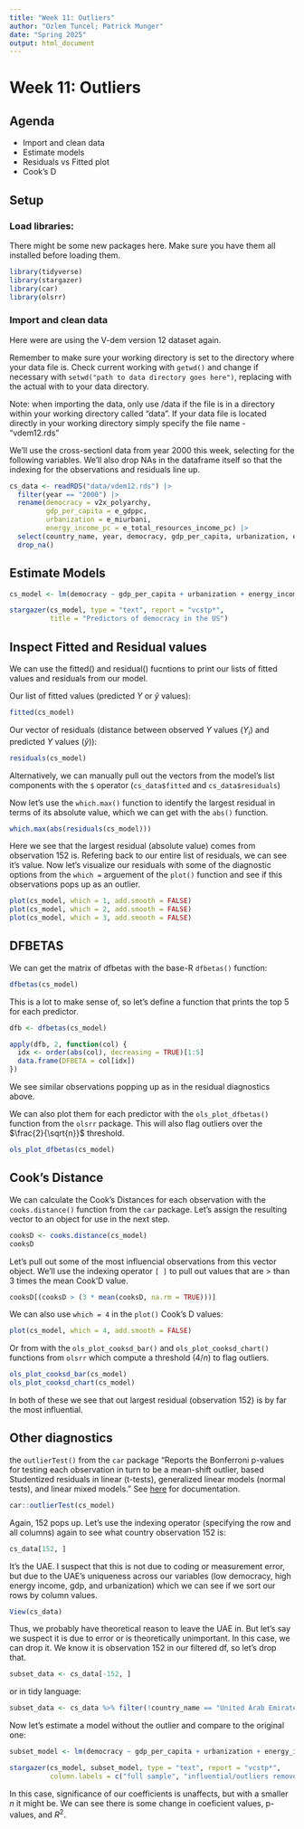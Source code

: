 ---
title: "Week 11: Outliers"
author: "Ozlem Tuncel; Patrick Munger"
date: "Spring 2025"
output: html_document
---

# Week 11: Outliers

## Agenda

-   Import and clean data
-   Estimate models
-   Residuals vs Fitted plot
-   Cook's D

## Setup

### Load libraries:

There might be some new packages here. Make sure you have them all installed before loading them.

```{r}
library(tidyverse)  
library(stargazer)
library(car)
library(olsrr)     
```

### Import and clean data

Here were are using the V-dem version 12 dataset again.

Remember to make sure your working directory is set to the directory where your data file is. Check current working with `getwd()` and change if necessary with `setwd("path to data directory goes here")`, replacing with the actual with to your data directory.

Note: when importing the data, only use /data if the file is in a directory within your working directory called "data". If your data file is located directly in your working directory simply specify the file name - "vdem12.rds"

We'll use the cross-sectionl data from year $2000$ this week, selecting for the following variables. We'll also drop NAs in the dataframe itself so that the indexing for the observations and residuals line up.

```{r}
cs_data <- readRDS("data/vdem12.rds") |> 
  filter(year == "2000") |> 
  rename(democracy = v2x_polyarchy, 
         gdp_per_capita = e_gdppc,
         urbanization = e_miurbani,
         energy_income_pc = e_total_resources_income_pc) |>
  select(country_name, year, democracy, gdp_per_capita, urbanization, energy_income_pc) |>
  drop_na()
```

## Estimate Models

```{r, warning = FALSE}
cs_model <- lm(democracy ~ gdp_per_capita + urbanization + energy_income_pc, data = cs_data)

stargazer(cs_model, type = "text", report = "vcstp*",
          title = "Predictors of democracy in the US")
```

## Inspect Fitted and Residual values

We can use the fitted() and residual() fucntions to print our lists of fitted values and residuals from our model.

Our list of fitted values (predicted $Y$ or $\hat{y}$ values):

```{r}
fitted(cs_model) 
```

Our vector of residuals (distance between observed $Y$ values ($Y_i$) and predicted $Y$ values ($\hat{y}$)):

```{r}
residuals(cs_model) 
```

Alternatively, we can manually pull out the vectors from the model's list components with the `$` operator (`cs_data$fitted` and `cs_data$residuals`)

Now let's use the `which.max()` function to identify the largest residual in terms of its absolute value, which we can get with the `abs()` function.

```{r}
which.max(abs(residuals(cs_model))) 
```

Here we see that the largest residual (absolute value) comes from observation $152$ is. Refering back to our entire list of residuals, we can see it's value. Now let's visualize our residuals with some of the diagnostic options from the `which =` arguement of the `plot()` function and see if this observations pops up as an outlier.

```{r}
plot(cs_model, which = 1, add.smooth = FALSE) 
plot(cs_model, which = 2, add.smooth = FALSE)
plot(cs_model, which = 3, add.smooth = FALSE)
```

## DFBETAS

We can get the matrix of dfbetas with the base-R `dfbetas()` function:

```{r}
dfbetas(cs_model)
```

This is a lot to make sense of, so let's define a function that prints the top 5 for each predictor.

```{r}
dfb <- dfbetas(cs_model)

apply(dfb, 2, function(col) {
  idx <- order(abs(col), decreasing = TRUE)[1:5]
  data.frame(DFBETA = col[idx])
})
```

We see similar observations popping up as in the residual diagnostics above. 

We can also plot them for each predictor with the `ols_plot_dfbetas()` function from the `olsrr` package. This will also flag outliers over the $\frac{2}{\sqrt{n}}$ threshold.

```{r}
ols_plot_dfbetas(cs_model)
```

## Cook's Distance

We can calculate the Cook's Distances for each observation with the `cooks.distance()` function from the `car` package. Let's assign the resulting vector to an object for use in the next step.

```{r}
cooksD <- cooks.distance(cs_model)
cooksD
```

Let's pull out some of the most influencial observations from this vector object. We'll use the indexing operator `[ ]` to pull out values that are $>$ than 3 times the mean Cook'D value.

```{r}
cooksD[(cooksD > (3 * mean(cooksD, na.rm = TRUE)))]
```

We can also use `which = 4` in the `plot()` Cook's D values:

```{r}
plot(cs_model, which = 4, add.smooth = FALSE)
```

Or from with the `ols_plot_cooksd_bar()` and `ols_plot_cooksd_chart()` functions from `olsrr` which compute a threshold ($4/n$) to flag outliers.

```{r}
ols_plot_cooksd_bar(cs_model)
ols_plot_cooksd_chart(cs_model)
```

In both of these we see that out largest residual (observation $152$) is by far the most influential.


## Other diagnostics

the `outlierTest()` from the `car` package "Reports the Bonferroni p-values for testing each observation in turn to be a mean-shift outlier, based Studentized residuals in linear (t-tests), generalized linear models (normal tests), and linear mixed models." See [here](https://www.rdocumentation.org/packages/car/versions/3.1-3/topics/outlierTest) for documentation.

```{r}
car::outlierTest(cs_model)
```

Again, $152$ pops up. Let's use the indexing operator (specifying the row and all columns) again to see what country observation $152$ is:

```{r}
cs_data[152, ]
```

It's the UAE. I suspect that this is not due to coding or measurement error, but due to the UAE's uniqueness across our variables (low democracy, high energy income, gdp, and urbanization) which we can see if we sort our rows by column values.

```{r}
View(cs_data)
```

Thus, we probably have theoretical reason to leave the UAE in. But let's say we suspect it is due to error or is theoretically unimportant. In this case, we can drop it. We know it is observation 152 in our filtered df, so let's drop that.

```{r}
subset_data <- cs_data[-152, ] 
```

or in tidy language:

```{r}
subset_data <- cs_data %>% filter(!country_name == "United Arab Emirates")
```

Now let's estimate a model without the outlier and compare to the original one:

```{r, warning=FALSE}
subset_model <- lm(democracy ~ gdp_per_capita + urbanization + energy_income_pc, data = subset_data)

stargazer(cs_model, subset_model, type = "text", report = "vcstp*",
          column.labels = c("full sample", "influential/outliers removed"))
```

In this case, significance of our coefficients is unaffects, but with a smaller $n$ it might be. We can see there is some change in coeficient values, p-values, and $R^2$.
